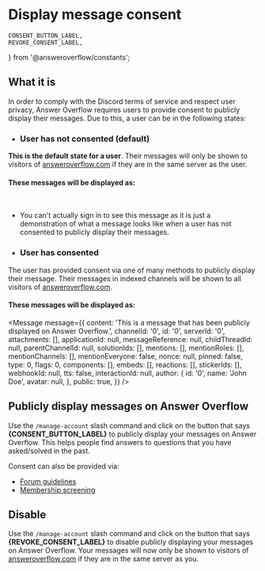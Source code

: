 # Display message consent

	CONSENT_BUTTON_LABEL,
	REVOKE_CONSENT_LABEL,
} from '@answeroverflow/constants';

## What it is

In order to comply with the Discord terms of service and respect user privacy, Answer Overflow requires users to provide consent to publicly display their messages. Due to this, a user can be in the following states:

- ### User has not consented (default)

**This is the default state for a user**. Their messages will only be shown to visitors of [answeroverflow.com](https://answeroverflow.com) if they are in the same server as the user.

#### These messages will be displayed as:

<br />
<Message
	message={{
		content:
			'This is a message that has been publicly displayed on Answer Overflow.',
		channelId: '0',
		id: '0',
		serverId: '0',
		attachments: [],
		applicationId: null,
		messageReference: null,
		childThreadId: null,
		parentChannelId: null,
		solutionIds: [],
		mentions: [],
		mentionRoles: [],
		mentionChannels: [],
		mentionEveryone: false,
		nonce: null,
		pinned: false,
		type: 0,
		flags: 0,
		components: [],
		embeds: [],
		reactions: [],
		stickerIds: [],
		webhookId: null,
		tts: false,
		interactionId: null,
		author: {
			id: '0',
			name: 'John Doe',
			avatar: null,
		},
		public: false,
	}}
/>

- You can't actually sign in to see this message as it is just a demonstration of what a message looks like when a user has not consented to publicly display their messages.

- ### User has consented

The user has provided consent via one of many methods to publicly display their message. Their messages in indexed channels will be shown to all visitors of [answeroverflow.com](https://answeroverflow.com).

#### These messages will be displayed as:

<Message
	message={{
		content:
			'This is a message that has been publicly displayed on Answer Overflow.',
		channelId: '0',
		id: '0',
		serverId: '0',
		attachments: [],
		applicationId: null,
		messageReference: null,
		childThreadId: null,
		parentChannelId: null,
		solutionIds: [],
		mentions: [],
		mentionRoles: [],
		mentionChannels: [],
		mentionEveryone: false,
		nonce: null,
		pinned: false,
		type: 0,
		flags: 0,
		components: [],
		embeds: [],
		reactions: [],
		stickerIds: [],
		webhookId: null,
		tts: false,
		interactionId: null,
		author: {
			id: '0',
			name: 'John Doe',
			avatar: null,
		},
		public: true,
	}}
/>

## Publicly display messages on Answer Overflow

Use the `/manage-account` slash command and click on the button that says **{CONSENT_BUTTON_LABEL}** to publicly display your messages on Answer Overflow. This helps people find answers to questions that you have asked/solved in the past.

Consent can also be provided via:

- [Forum guidelines](/channel-settings/forum-guidelines-consent)
- [Membership screening](/server-settings/read-the-rules-consent)


## Disable

Use the `/manage-account` slash command and click on the button that says **{REVOKE_CONSENT_LABEL}** to disable publicly displaying your messages on Answer Overflow. Your messages will now only be shown to visitors of [answeroverflow.com](https://answeroverflow.com) if they are in the same server as you.
